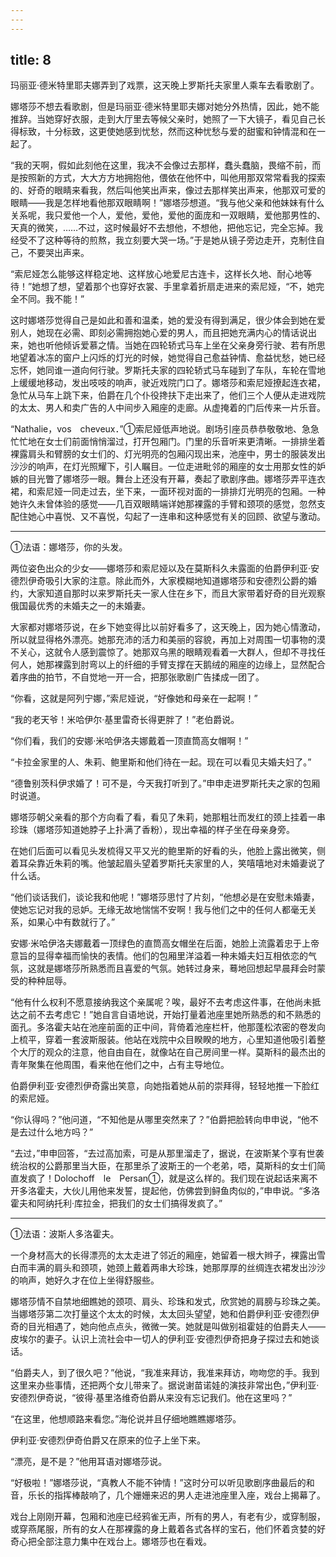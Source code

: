 ```yaml
---
---
---
```

title: 8
---





玛丽亚·德米特里耶夫娜弄到了戏票，这天晚上罗斯托夫家里人乘车去看歌剧了。

娜塔莎不想去看歌剧，但是玛丽亚·德米特里耶夫娜对她分外热情，因此，她不能推辞。当她穿好衣服，走到大厅里去等候父亲时，她照了一下大镜子，看见自己长得标致，十分标致，这更使她感到忧愁，然而这种忧愁与爱的甜蜜和钟情混和在一起了。

“我的天啊，假如此刻他在这里，我决不会像过去那样，蠢头蠢脑，畏缩不前，而是按照新的方式，大大方方地拥抱他，偎依在他怀中，叫他用那双常常看我的探索的、好奇的眼睛来看我，然后叫他笑出声来，像过去那样笑出声来，他那双可爱的眼睛——我是怎样地看他那双眼睛啊！”娜塔莎想道。“我与他父亲和他妹妹有什么关系呢，我只爱他一个人，爱他，爱他，爱他的面庞和一双眼睛，爱他那男性的、天真的微笑，……不过，这时候最好不去想他，不想他，把他忘记，完全忘掉。我经受不了这种等待的煎熬，我立刻要大哭一场。”于是她从镜子旁边走开，克制住自己，不要哭出声来。

“索尼娅怎么能够这样稳定地、这样放心地爱尼古连卡，这样长久地、耐心地等待！”她想了想，望着那个也穿好衣裳、手里拿着折扇走进来的索尼娅，“不，她完全不同。我不能！”

这时娜塔莎觉得自己是如此和善和温柔，她的爱没有得到满足，很少体会到她在爱别人，她现在必需、即刻必需拥抱她心爱的男人，而且把她充满内心的情话说出来，她也听他倾诉爱慕之情。当她在四轮轿式马车上坐在父亲身旁行驶、若有所思地望着冰冻的窗户上闪烁的灯光的时候，她觉得自己愈益钟情、愈益忧愁，她已经忘怀，她同谁一道向何行驶。罗斯托夫家的四轮轿式马车碰到了车队，车轮在雪地上缓缓地移动，发出吱吱的响声，驶近戏院门口了。娜塔莎和索尼娅撩起连衣裙，急忙从马车上跳下来，伯爵在几个仆役搀扶下走出来了，他们三个人便从走进戏院的太太、男人和卖广告的人中间步入厢座的走廊。从虚掩着的门后传来一片乐音。

“Nathalie，vos　cheveux．”①索尼娅低声地说。剧场引座员恭恭敬敬地、急急忙忙地在女士们前面悄悄溜过，打开包厢门。门里的乐音听来更清晰。一排排坐着裸露肩头和臂膀的女士们的、灯光明亮的包厢闪现出来，池座中，男士的服装发出沙沙的响声，在灯光照耀下，引人瞩目。一位走进毗邻的厢座的女士用那女性的妒嫉的目光瞥了娜塔莎一眼。舞台上还没有开幕，奏起了歌剧序曲。娜塔莎弄平连衣裙，和索尼娅一同走过去，坐下来，一面环视对面的一排排灯光明亮的包厢。一种她许久未曾体验的感觉——几百双眼睛端详她那裸露的手臂和颈项的感觉，忽然支配住她心中喜悦、又不喜悦，勾起了一连串和这种感觉有关的回顾、欲望与激动。

--------

①法语：娜塔莎，你的头发。

两位姿色出众的少女——娜塔莎和索尼娅以及在莫斯科久未露面的伯爵伊利亚·安德烈伊奇吸引大家的注意。除此而外，大家模糊地知道娜塔莎和安德烈公爵的婚约，大家知道自那时以来罗斯托夫一家人住在乡下，而且大家带着好奇的目光观察俄国最优秀的未婚夫之一的未婚妻。

大家都对娜塔莎说，在乡下她变得比以前好看多了，这天晚上，因为她心情激动，所以就显得格外漂亮。她那充沛的活力和美丽的容貌，再加上对周围一切事物的漠不关心，这就令人感到震惊了。她那双乌黑的眼睛观看着一大群人，但却不寻找任何人，她那裸露到肘弯以上的纤细的手臂支撑在天鹅绒的厢座的边缘上，显然配合着序曲的拍节，不自觉地一开一合，把那张歌剧广告揉成一团了。

“你看，这就是阿列宁娜，”索尼娅说，“好像她和母亲在一起啊！”

“我的老天爷！米哈伊尔·基里雷奇长得更胖了！”老伯爵说。

“你们看，我们的安娜·米哈伊洛夫娜戴着一顶直筒高女帽啊！”

“卡拉金家里的人、朱莉、鲍里斯和他们待在一起。现在可以看见夫婚夫妇了。”

“德鲁别茨科伊求婚了！可不是，今天我打听到了。”申申走进罗斯托夫之家的包厢时说道。

娜塔莎朝父亲看的那个方向看了看，看见了朱莉，她那粗壮而发红的颈上挂着一串珍珠（娜塔莎知道她脖子上扑满了香粉），现出幸福的样子坐在母亲身旁。

在她们后面可以看见头发梳得又平又光的鲍里斯的好看的头，他脸上露出微笑，侧着耳朵靠近朱莉的嘴。他皱起眉头望着罗斯托夫家里的人，笑嘻嘻地对未婚妻说了什么话。

“他们谈话我们，谈论我和他呢！”娜塔莎思忖了片刻，“他想必是在安慰未婚妻，使她忘记对我的忌妒。无缘无故地惴惴不安啊！我与他们之中的任何人都毫无关系，如果心中有数就行了。”

安娜·米哈伊洛夫娜戴着一顶绿色的直筒高女帽坐在后面，她脸上流露着忠于上帝意旨的显得幸福而愉快的表情。他们的包厢里洋溢着一种未婚夫妇互相依恋的气氛，这就是娜塔莎所熟悉而且喜爱的气氛。她转过身来，蓦地回想起早晨拜会时蒙受的种种屈辱。

“他有什么权利不愿意接纳我这个亲属呢？唉，最好不去考虑这件事，在他尚未抵达之前不去考虑它！”她自言自语地说，开始打量着池座里她所熟悉的和不熟悉的面孔。多洛霍夫站在池座前面的正中间，背倚着池座栏杆，他那蓬松浓密的卷发向上梳平，穿着一套波斯服装。他站在戏院中众目睽睽的地方，心里知道他吸引着整个大厅的观众的注意，他自由自在，就像站在自己房间里一样。莫斯科的最杰出的青年聚集在他周围，看来他在他们之中，占有主导地位。

伯爵伊利亚·安德烈伊奇露出笑意，向她指着她从前的崇拜得，轻轻地推一下脸红的索尼娅。

“你认得吗？”他问道，“不知他是从哪里突然来了？”伯爵把脸转向申申说，“他不是去过什么地方吗？”

“去过，”申申回答，“去过高加索，可是从那里溜走了，据说，在波斯某个享有世袭统治权的公爵那里当大臣，在那里杀了波斯王的一个老弟，唔，莫斯科的女士们简直发疯了！Dolochoff　le　Persan①，就是这么样的。我们现在说起话来离不开多洛霍夫，大伙儿用他来发誓，提起他，仿佛尝到鲟鱼肉似的，”申申说。“多洛霍夫和阿纳托利·库拉金，把我们的女士们搞得发疯了。”

--------

①法语：波斯人多洛霍夫。

一个身材高大的长得漂亮的太太走进了邻近的厢座，她留着一根大辫子，裸露出雪白而丰满的肩头和颈项，她颈上戴着两串大珍珠，她那厚厚的丝绸连衣裙发出沙沙的响声，她好久才在位上坐得舒服些。

娜塔莎情不自禁地细瞧她的颈项、肩头、珍珠和发式，欣赏她的肩膀与珍珠之美。当娜塔莎第二次打量这个太太的时候，太太回头望望，她和伯爵伊利亚·安德烈伊奇的目光相遇了，她向他点点头，微微一笑。她就是叫做别祖霍娃的伯爵夫人——皮埃尔的妻子。认识上流社会中一切人的伊利亚·安德烈伊奇把身子探过去和她谈话。

“伯爵夫人，到了很久吧？”他说，“我准来拜访，我准来拜访，吻吻您的手。我到这里来办些事情，还把两个女儿带来了。据说谢苗诺娃的演技非常出色，”伊利亚·安德烈伊奇说，“彼得·基里洛维奇伯爵从来没有忘记我们。他在这里吗？”

“在这里，他想顺路来看您。”海伦说并且仔细地瞧瞧娜塔莎。

伊利亚·安德烈伊奇伯爵又在原来的位子上坐下来。

“漂亮，是不是？”他用耳语对娜塔莎说。

“好极啦！”娜塔莎说，“真教人不能不钟情！”这时分可以听见歌剧序曲最后的和音，乐长的指挥棒敲响了，几个姗姗来迟的男人走进池座里入座，戏台上揭幕了。

戏台上刚刚开幕，包厢和池座已经鸦雀无声，所有的男人，有老有少，或穿制服，或穿燕尾服，所有的女人在那裸露的身上戴着各式各样的宝石，他们怀着贪婪的好奇心把全部注意力集中在戏台上。娜塔莎也在看戏。